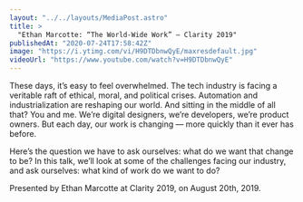 ```yaml
---
layout: "../../layouts/MediaPost.astro"
title: >
  "Ethan Marcotte: “The World-Wide Work” — Clarity 2019"
publishedAt: "2020-07-24T17:58:42Z"
image: "https://i.ytimg.com/vi/H9DTDbnwQyE/maxresdefault.jpg"
videoUrl: "https://www.youtube.com/watch?v=H9DTDbnwQyE"
---
```


These days, it’s easy to feel overwhelmed. The tech industry is facing a veritable raft of ethical, moral, and political crises. Automation and industrialization are reshaping our world. And sitting in the middle of all that? You and me. We’re digital designers, we’re developers, we’re product owners. But each day, our work is changing — more quickly than it ever has before.

Here’s the question we have to ask ourselves: what do we want that change to be? In this talk, we’ll look at some of the challenges facing our industry, and ask ourselves: what kind of work do we want to do?

Presented by Ethan Marcotte at Clarity 2019, on August 20th, 2019.
